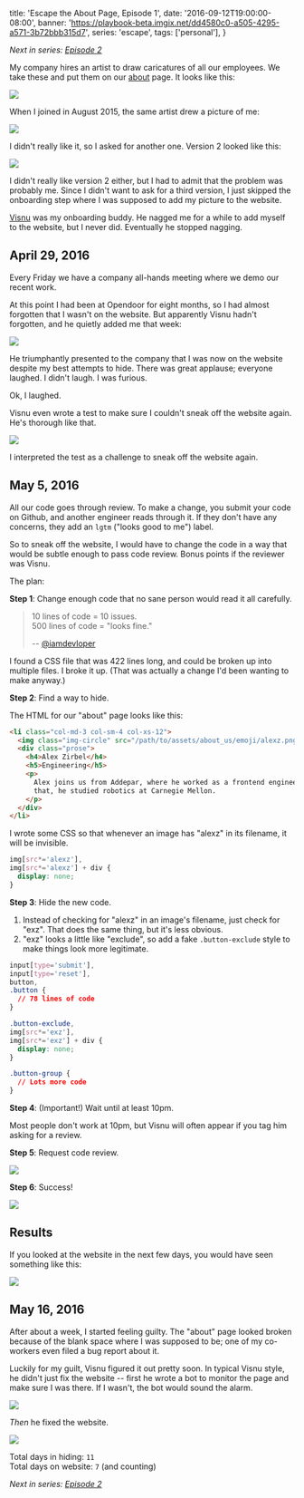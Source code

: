   title: 'Escape the About Page, Episode 1',
  date: '2016-09-12T19:00:00-08:00',
  banner:
    'https://playbook-beta.imgix.net/dd4580c0-a505-4295-a571-3b72bbb315d7',
  series: 'escape',
  tags: ['personal'],
}

_Next in series: [Episode 2](/escape-the-about-page-2)_

My company hires an artist to draw caricatures of all our employees. We
take these and put them on our
[about](https://www.opendoor.com/about) page. It looks like this:

<img src="/static/img/meet-the-team.png" />

When I joined in August 2015, the same artist drew a picture of me:

<img className="small center" src="/static/img/alex-emoji1.png" />

I didn't really like it, so I asked for another one. Version 2 looked like
this:

<img className="small center" src="/static/img/alex-emoji2.png" />

I didn't really like version 2 either, but I had to admit that the problem was
probably me. Since I didn't want to ask for a third version, I just skipped the
onboarding step where I was supposed to add my picture to the website.

[Visnu](https://github.com/visnup) was my onboarding buddy. He nagged me
for a while to add myself to the website, but I never did. Eventually he
stopped nagging.

## April 29, 2016

Every Friday we have a company all-hands meeting where we demo our recent work.

At this point I had been at Opendoor for eight months, so I had almost
forgotten that I wasn't on the website. But apparently Visnu hadn't forgotten,
and he quietly added me that week:

<img className="padded shadow" src="/static/img/add-to-about-us.png" />

He triumphantly presented to the company that I was now on the website despite
my best attempts to hide. There was great applause; everyone laughed. I didn't
laugh. I was furious.

Ok, I laughed.

Visnu even wrote a test to make sure I couldn't sneak off the website again.
He's thorough like that.

<img className="padded shadow" src="/static/img/employee-spec.png" />

I interpreted the test as a challenge to sneak off the website again.

## May 5, 2016

All our code goes through review. To make a change, you submit your code on
Github, and another engineer reads through it. If they don't have any concerns,
they add an `lgtm` ("looks good to me") label.

So to sneak off the website, I would have to change the code in a way that
would be subtle enough to pass code review. Bonus points if the reviewer was
Visnu.

The plan:

**Step 1**: Change enough code that no sane person would read it all carefully.

> 10 lines of code = 10 issues.<br/>500 lines of code = "looks fine."
>
> -- [@iamdevloper](https://twitter.com/iamdevloper/status/397664295875805184)

I found a CSS file that was 422 lines long, and could be broken up into
multiple files. I broke it up. (That was actually a change I'd been wanting to
make anyway.)

**Step 2**: Find a way to hide.

The HTML for our "about" page looks like this:

```html
<li class="col-md-3 col-sm-4 col-xs-12">
  <img class="img-circle" src="/path/to/assets/about_us/emoji/alexz.png" />
  <div class="prose">
    <h4>Alex Zirbel</h4>
    <h5>Engineering</h5>
    <p>
      Alex joins us from Addepar, where he worked as a frontend engineer. Before
      that, he studied robotics at Carnegie Mellon.
    </p>
  </div>
</li>
```

I wrote some CSS so that whenever an image has "alexz" in its filename, it will
be invisible.

```css
img[src*='alexz'],
img[src*='alexz'] + div {
  display: none;
}
```

**Step 3**: Hide the new code.

1. Instead of checking for "alexz" in an image's filename, just check for
   "exz". That does the same thing, but it's less obvious.
2. "exz" looks a little like "exclude", so add a fake `.button-exclude` style
   to make things look more legitimate.

```css
input[type='submit'],
input[type='reset'],
button,
.button {
  // 78 lines of code
}

.button-exclude,
img[src*='exz'],
img[src*='exz'] + div {
  display: none;
}

.button-group {
  // Lots more code
}
```

**Step 4**: (Important!) Wait until at least 10pm.

Most people don't work at 10pm, but Visnu will often appear if you tag him
asking for a review.

**Step 5**: Request code review.

<img className="padded shadow" src="/static/img/break-up-inputs-css.png" />

**Step 6**: Success!

<img className="center medium" src="/static/img/visnu-lgtm.png" />

## Results

If you looked at the website in the next few days, you would have seen
something like this:

<img src="/static/img/blank-space.png" />

## May 16, 2016

After about a week, I started feeling guilty. The "about" page looked broken
because of the blank space where I was supposed to be; one of my co-workers
even filed a bug report about it.

Luckily for my guilt, Visnu figured it out pretty soon. In typical Visnu style,
he didn't just fix the website -- first he wrote a bot to monitor the page and
make sure I was there. If I wasn't, the bot would sound the alarm.

<img className="center medium" src="/static/img/missing-zirbel-bot.png" />

_Then_ he fixed the website.

<img className="padded shadow" src="/static/img/zirbel-check-fix.png" />

Total days in hiding: `11`<br/>Total days on website: `7` (and counting)

_Next in series: [Episode 2](/escape-the-about-page-2)_
